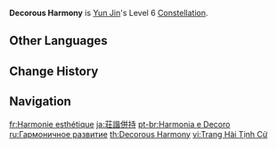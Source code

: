 {{Constellation Infobox
|image       = Constellation Decorous Harmony.png
|description = Characters under the effects of the [[Flying Cloud Flag Formation]] have their Normal ATK SPD increased by 12%.
|level       = 6
|character   = Yun Jin
|utility1    = ATK SPD
}}
'''Decorous Harmony''' is [[Yun Jin]]'s Level 6 [[Constellation]].

==Other Languages==
{{Other Languages
|en      = Decorous Harmony
|zhs     = 庄谐并举
|zhs_rm  = Zhuāng Xié Bìngjǔ
|zht     = 莊諧並舉
|zht_rm  = Zhuāng Xié Bìngjǔ
|zh_tl   = 
|ja      = 荘諧併持
|ja_rm   = Soukaiheiji{{Assumed}}
|ja_tl   = Dignified Harmony
|ko      = {{tt|장엄|莊嚴}}하고 익살스러운 노랫소리
|ko_rm   = Jang'eomhago Iksalseureo'un Noraetsori
|ko_tl   = Magnificent and Waggish Singing
|es      = Armonía y decoro
|es_tl   = Decorum and Harmony
|fr      = Harmonie esthétique
|fr_tl   = Aesthetic Harmony
|ru      = Гармоничное развитие
|ru_tl   = Harmonious Development
|th      = Decorous Harmony
|vi      = {{tt|Trang Hài Tịnh Cử|莊諧並舉}}
|vi_tl   = <!-- {{Sino|vi}} -->
|de      = Gemeinsame Unternehmung
|de_tl   = Joint Venture
|id      = Decorous Harmony
|pt      = Harmonia e Decoro
|pt_tl   = 
|tr      = Zarif Bir Ahenk
|tr_tl   = Elegant Harmony
|it      = Armonia e decoro
|it_tl   = Harmony and Decorum
}}

==Change History==
{{Change History|2.4}}

==Navigation==
{{Talent Navbox|Yun Jin}}

[[fr:Harmonie esthétique]]
[[ja:荘諧併持]]
[[pt-br:Harmonia e Decoro]]
[[ru:Гармоничное развитие]]
[[th:Decorous Harmony]]
[[vi:Trang Hài Tịnh Cử]]